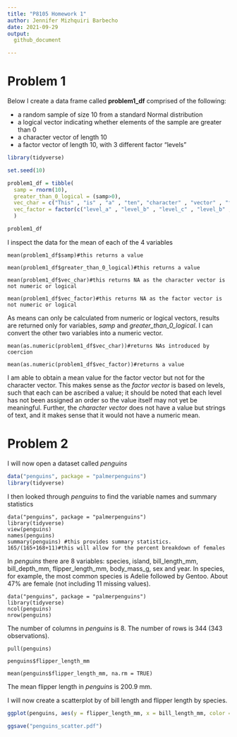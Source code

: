 ```yaml
---
title: "P8105 Homework 1"
author: Jennifer Mizhquiri Barbecho
date: 2021-09-29
output: 
  github_document

---
```


# Problem 1

Below I create a data frame called **problem1_df** comprised of the following:

- a random sample of size 10 from a standard Normal distribution
- a logical vector indicating whether elements of the sample are greater than 0
- a character vector of length 10
- a factor vector of length 10, with 3 different factor “levels”

```r
library(tidyverse)
```


```r
set.seed(10)

problem1_df = tibble(
  samp = rnorm(10),
  greater_than_0_logical = (samp>0),
  vec_char = c("This" , "is" , "a" , "ten", "character" , "vector" , "for" , "this" ,  "problem" , "set"),
  vec_factor = factor(c("level_a" , "level_b" , "level_c" , "level_b" , "level_c" , "level_c" , "level_a" , "level_b" , "level_c" , "level_a"))
  )

problem1_df

```


I inspect the data for the mean of each of the 4 variables

```r_mean
mean(problem1_df$samp)#this returns a value

mean(problem1_df$greater_than_0_logical)#this returns a value

mean(problem1_df$vec_char)#this returns NA as the character vector is not numeric or logical

mean(problem1_df$vec_factor)#this returns NA as the factor vector is not numeric or logical
```

As means can only be calculated from numeric or logical vectors, results are returned only for variables, _samp_ and _greater_than_0_logical_. I can convert the other two variables into a numeric vector. 

```r_numeric_conversion
mean(as.numeric(problem1_df$vec_char))#returns NAs introduced by coercion

mean(as.numeric(problem1_df$vec_factor))#returns a value
```
 
I am able to obtain a mean value for the factor vector but not for the character vector. This makes sense as the _factor vector_ is based on levels, such that each can be ascribed a value; it should be noted that each level has not been assigned an order so the value itself may not yet be meaningful. Further, the _character vector_ does not have a value but strings of text, and it makes sense that it would not have a numeric mean. 


# Problem 2

I will now open a dataset called *penguins*
```r

data("penguins", package = "palmerpenguins")
library(tidyverse)

```

I then looked through *penguins* to find the variable names and summary statistics
```r_penguins_summary
data("penguins", package = "palmerpenguins")
library(tidyverse)
view(penguins)
names(penguins)
summary(penguins) #this provides summary statistics.
165/(165+168+11)#this will allow for the percent breakdown of females
```

In *penguins* there are 8 variables: species, island, bill_length_mm, bill_depth_mm, flipper_length_mm, body_mass_g, sex and year. In species, for example, the most common species is Adelie followed by Gentoo. About 47% are female (not including 11 missing values).


```r_penguins_colxrow

data("penguins", package = "palmerpenguins")
library(tidyverse)
ncol(penguins)
nrow(penguins)
```

The number of columns in *penguins* is 8. The number of rows is 344 (343 observations).

```r_penguins_flipper_mean
pull(penguins)

penguins$flipper_length_mm

mean(penguins$flipper_length_mm, na.rm = TRUE)
```

The mean flipper length in *penguins* is 200.9 mm.


I will now create a scatterplot by of bill length and flipper length by species. 
```r
ggplot(penguins, aes(y = flipper_length_mm, x = bill_length_mm, color = species)) + geom_point()

ggsave("penguins_scatter.pdf")
```


